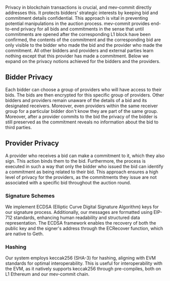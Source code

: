 
Privacy in blockchain transactions is crucial, and mev-commit directly addresses this. It protects bidders' strategic interests by keeping bid and commitment details confidential. This approach is vital in preventing potential manipulations in the auction process. mev-commit provides end-to-end privacy for all bids and commitments in the sense that until commitments are opened after the corresponding L1 block have been confirmed, the contents of the commitment and the corresponding bid are only visible to the bidder who made the bid and the provider who made the commitment. All other bidders and providers and external parties learn nothing except that this provider has made a commitment. Below we expand on the privacy notions achieved for the bidders and the providers.

## Bidder Privacy
Each bidder can choose a group of providers who will have access to their bids. The bids are then encrypted for this specific group of providers. Other bidders and providers remain unaware of the details of a bid and its designated receivers. Moreover, even providers within the same receiver group for a particular bidder don't know they are part of the same group. Moreover, after a provider commits to the bid the privacy of the bidder is still preserved as the commitment reveals no information about the bid to third parties.

## Provider Privacy
A provider who receives a bid can make a commitment to it, which they also sign. This action binds them to the bid. Furthermore, the process is executed in such a way that only the bidder who issued the bid can identify a commitment as being related to their bid. This approach ensures a high level of privacy for the providers, as the commitments they issue are not associated with a specific bid throughout the auction round.

### Signature Schemes

We implement ECDSA (Elliptic Curve Digital Signature Algorithm) keys for our signature process.
Additionally, our messages are formatted using EIP-712 standards, enhancing human readability and structured data representation.
The ECDSA framework enables the recovery of both the public key and the signer's address through the ECRecover function, which are native to Geth.

### Hashing

Our system employs keccak256 (SHA-3) for hashing, aligning with EVM standards for optimal interoperability.
This is useful for interoperability with the EVM, as it natively supports keccak256 through pre-compiles,
both on L1 Ethereum and our mev-commit chain.
